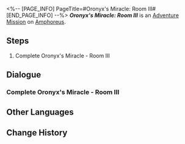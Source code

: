<%-- [PAGE_INFO]
PageTitle=#Oronyx's Miracle: Room III#
[END_PAGE_INFO] --%>
{{Stub|Dialogue.}}
{{Mission Infobox
|id            = 8030141
|title         = 
|image         = <!--Mission Oronyx's Miracle Room III.png-->
|type          = Adventure
|event_name    = 
|chapter       = 
|requirements  = {{subst:void|<!--Unknown: {"Type":"Manual"}-->}}
|summary       = <!--official mission summary from Fate's Atlas-->
|characters    = Trailblazer
|startLocation = [[Amphoreus]] - [[Oronyx's Miracle: Room III]]
|world         = Amphoreus
|area          = Oronyx's Miracle: Room III
|prev          = 
|next          = 
|rewards       = 
}}
'''''Oronyx's Miracle: Room III''''' is an [[Adventure Mission]] on [[Amphoreus]].

==Steps==
# Complete Oronyx's Miracle - Room III

<!--
==Gameplay Notes==

--><!--
==Trial Character==

-->
==Dialogue==
{{Stub Dialogue}}
===Complete Oronyx's Miracle - Room III{{subst:void|<!--803014101-->}}===
{{Mission Description|type=adventure|location=Oronyx's Miracle: Room III|Every room in the hypogeum is protected by a seal, with this one bound by Oronyx's Miracle. Only by solving its mystery can one proceed onward.}}
{{Dialogue Start}}
{{Dialogue End}}

==Other Languages==
{{Other Languages
|en   = Oronyx's Miracle: Room III
|zhs  = 欧洛尼斯奇迹-房间Ⅲ
|zht  = 歐洛尼斯奇跡-房間Ⅲ
|ja   = オロニクスの神跡：部屋III
|ko   = 오로닉스의 기적-방Ⅲ
|es   = Milagro de Oronix: sala III
|fr   = Salle III du Miracle d'Oronyx
|ru   = Чудо Оронис III
|th   = ปาฏิหาริย์ Oronyx: ห้อง III
|vi   = Kỳ Tích Của Oronyx: Phòng III
|de   = Oronyx’ Wunder: Raum III
|id   = Keajaiban Oronyx: Ruangan III
|pt   = Milagre de Oronyx: Sala III
}}

==Change History==
{{Change History|3.0}}

